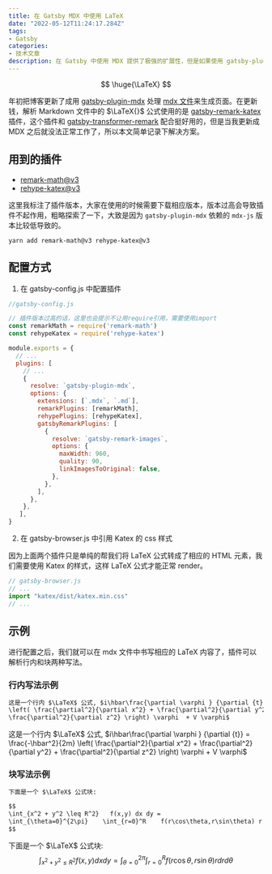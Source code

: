 ```yaml
---
title: 在 Gatsby MDX 中使用 LaTeX
date: "2022-05-12T11:24:17.284Z"
tags:
- Gatsby
categories:
- 技术文章
description: 在 Gatsby 中使用 MDX 提供了极强的扩展性，但是如果使用 gatsby-plugin-mdx 的话 gatsby-remark-katex 插件就无法使用了，那如何在 MDX 中处理 LaTeX 内容呢？本文将做简要说明。
---
```


$$
\huge{\LaTeX}
$$

年初把博客更新了成用 [gatsby-plugin-mdx](https://www.npmjs.com/package/gatsby-plugin-mdx) 处理 [mdx 文件](https://mdxjs.com/)来生成页面。在更新钱，解析 Markdown 文件中的 $\LaTeX{}$ 公式使用的是 [gatsby-remark-katex](https://www.npmjs.com/package/gatsby-remark-katex) 插件，这个插件和 [gatsby-transformer-remark](https://www.npmjs.com/package/gatsby-transformer-remark) 配合挺好用的，但是当我更新成 MDX 之后就没法正常工作了，所以本文简单记录下解决方案。

## 用到的插件
* [remark-math@v3](https://www.npmjs.com/package/remark-math)
* [rehype-katex@v3](https://www.npmjs.com/package/rehype-katex)

这里我标注了插件版本，大家在使用的时候需要下载相应版本，版本过高会导致插件不起作用，粗略探索了一下，大致是因为 `gatsby-plugin-mdx` 依赖的 `mdx-js` 版本比较低导致的。

```shell
yarn add remark-math@v3 rehype-katex@v3
```

## 配置方式

1. 在 gatsby-config.js 中配置插件
```javascript
//gatsby-config.js

// 插件版本过高的话，这里也会提示不让用require引用，需要使用import
const remarkMath = require('remark-math')
const rehypeKatex = require('rehype-katex')

module.exports = {
  // ...
  plugins: [
    // ...
    {
      resolve: `gatsby-plugin-mdx`,
      options: {
        extensions: [`.mdx`, `.md`],
        remarkPlugins: [remarkMath],
        rehypePlugins: [rehypeKatex],
        gatsbyRemarkPlugins: [
          {
            resolve: `gatsby-remark-images`,
            options: {
              maxWidth: 960,
              quality: 90,
              linkImagesToOriginal: false,
            },
          },
        ],
      },
    },
   ],
}
```
2. 在 gatsby-browser.js 中引用 Katex 的 css 样式

因为上面两个插件只是单纯的帮我们将 LaTeX 公式转成了相应的 HTML 元素，我们需要使用 Katex 的样式，这样 LaTeX 公式才能正常 render。

```javascript
// gatsby-browser.js
// ...
import "katex/dist/katex.min.css"
// ...
```

## 示例
进行配置之后，我们就可以在 mdx 文件中书写相应的 LaTeX 内容了，插件可以解析行内和块两种写法。

### 行内写法示例
```markdown
这是一个行内 $\LaTeX$ 公式, $i\hbar\frac{\partial \varphi } {\partial {t}} = \frac{-\hbar^2}{2m} 
\left( \frac{\partial^2}{\partial x^2} + \frac{\partial^2}{\partial y^2} + 
\frac{\partial^2}{\partial z^2} \right) \varphi  + V \varphi$
```
这是一个行内 $\LaTeX$ 公式, $i\hbar\frac{\partial \varphi } {\partial {t}} = \frac{-\hbar^2}{2m} \left( \frac{\partial^2}{\partial x^2} + \frac{\partial^2}{\partial y^2} + \frac{\partial^2}{\partial z^2} \right) \varphi  + V \varphi$

### 块写法示例
```markdown
下面是一个 $\LaTeX$ 公式块:

$$
\int_{x^2 + y^2 \leq R^2}   f(x,y) dx dy = 
\int_{\theta=0}^{2\pi}    \int_{r=0}^R    f(r\cos\theta,r\sin\theta) r dr d\theta
$$
```

下面是一个 $\LaTeX$ 公式块:
$$
\int_{x^2 + y^2 \leq R^2}   f(x,y) dx dy = 
\int_{\theta=0}^{2\pi}    \int_{r=0}^R    f(r\cos\theta,r\sin\theta) r dr d\theta
$$
